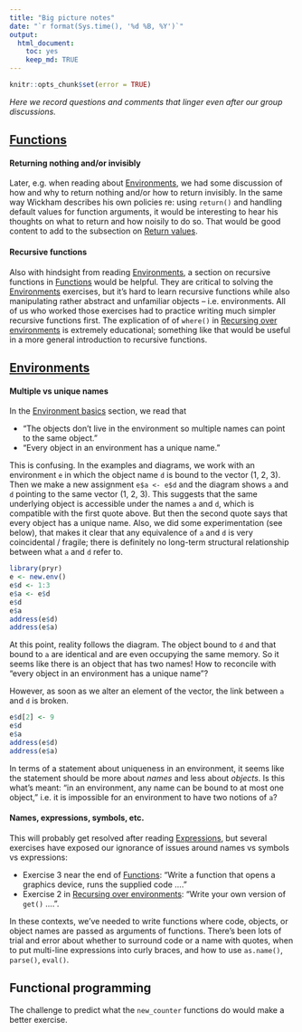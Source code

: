 ```yaml
---
title: "Big picture notes"
date: "`r format(Sys.time(), '%d %B, %Y')`"
output:
  html_document:
    toc: yes
    keep_md: TRUE
---
```


```r
knitr::opts_chunk$set(error = TRUE)
```

*Here we record questions and comments that linger even after our group discussions.*

## [Functions][func]

#### Returning nothing and/or invisibly

Later, e.g. when reading about [Environments][env], we had some discussion of how and why to return nothing and/or how to return invisibly. In the same way Wickham describes his own policies re: using `return()` and handling default values for function arguments, it would be interesting to hear his thoughts on what to return and how noisily to do so. That would be good content to add to the subsection on [Return values][ret val].

#### Recursive functions

Also with hindsight from reading [Environments][env], a section on recursive functions in [Functions][func] would be helpful. They are critical to solving the [Environments][env] exercises, but it's hard to learn recursive functions while also manipulating rather abstract and unfamiliar objects -- i.e. environments. All of us who worked those exercises had to practice writing much simpler recursive functions first. The explication of of `where()` in [Recursing over environments][recurse] is extremely educational; something like that would be useful in a more general introduction to recursive functions.

## [Environments][env]

#### Multiple vs unique names

In the [Environment basics][env basics] section, we read that

  * "The objects don’t live in the environment so multiple names can point to the same object."
  * "Every object in an environment has a unique name."
  
This is confusing. In the examples and diagrams, we work with an environment `e` in which the object name `d` is bound to the vector (1, 2, 3). Then we make a new assignment `e$a <- e$d` and the diagram shows `a` and `d` pointing to the same vector (1, 2, 3). This suggests that the same underlying object is accessible under the names `a` and `d`, which is compatible with the first quote above. But then the second quote says that every object has a unique name. Also, we did some experimentation (see below), that makes it clear that any equivalence of `a` and `d` is very coincidental / fragile; there is definitely no long-term structural relationship between what `a` and `d` refer to.

```r
library(pryr)
e <- new.env()
e$d <- 1:3
e$a <- e$d
e$d
e$a
address(e$d)
address(e$a)
```

At this point, reality follows the diagram. The object bound to `d` and that bound to `a` are identical and are even occupying the same memory. So it seems like there is an object that has two names! How to reconcile with "every object in an environment has a unique name"?

However, as soon as we alter an element of the vector, the link between `a` and `d` is broken.

```r
e$d[2] <- 9
e$d
e$a
address(e$d)
address(e$a)
```

In terms of a statement about uniqueness in an environment, it seems like the statement should be more about *names* and less about *objects*. Is this what's meant: "in an environment, any name can be bound to at most one object," i.e. it is impossible for an environment to have two notions of `a`?

#### Names, expressions, symbols, etc.

This will probably get resolved after reading [Expressions][expr], but several exercises have exposed our ignorance of issues around names vs symbols vs expressions:

  * Exercise 3 near the end of [Functions][func]: "Write a function that opens a graphics device, runs the supplied code ...."
  * Exercise 2 in [Recursing over environments][recurse]: "Write your own version of `get()` ....".
  
In these contexts, we've needed to write functions where code, objects, or object names are passed as arguments of functions. There's been lots of trial and error about whether to surround code or a name with quotes, when to put multi-line expressions into curly braces, and how to use `as.name()`, `parse()`, `eval()`.

## Functional programming

The challenge to predict what the   `new_counter` functions do would make a better exercise.

[func]: http://adv-r.had.co.nz/Functions.html
[ret val]: http://adv-r.had.co.nz/Functions.html#return-values
[env]: http://adv-r.had.co.nz/Environments.html
[recurse]: http://adv-r.had.co.nz/Environments.html#env-recursion
[env basics]: http://adv-r.had.co.nz/Environments.html#env-basics
[expr]: http://adv-r.had.co.nz/Expressions.html
